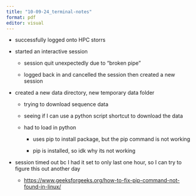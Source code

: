 ```yaml
---
title: "10-09-24_terminal-notes"
format: pdf
editor: visual
---
```


-   successfully logged onto HPC storrs

-   started an interactive session

    -   session quit unexpectedly due to "broken pipe"

    -   logged back in and cancelled the session then created a new session

-   created a new data directory, new temporary data folder

    -   trying to download sequence data

    -   seeing if I can use a python script shortcut to download the data

    -   had to load in python

        -   uses pip to install package, but the pip command is not working

        -   pip is installed, so idk why its not working

-   session timed out bc I had it set to only last one hour, so I can try to figure this out another day

    -   <https://www.geeksforgeeks.org/how-to-fix-pip-command-not-found-in-linux/>
